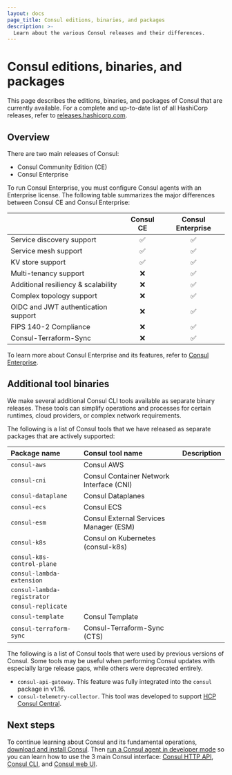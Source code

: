 ```yaml
---
layout: docs
page_title: Consul editions, binaries, and packages
description: >-
  Learn about the various Consul releases and their differences.
---
```


# Consul editions, binaries, and packages

This page describes the editions, binaries, and packages of Consul that are currently available. For a complete and up-to-date list of all HashiCorp releases, refer to [releases.hashicorp.com](https://releases.hashicorp.com/).

## Overview

There are two main releases of Consul:

- Consul Community Edition (CE)
- Consul Enterprise

To run Consul Enterprise, you must configure Consul agents with an Enterprise license. The following table summarizes the major differences between Consul CE and Consul Enterprise:

|                                     | Consul CE | Consul Enterprise |
| :---------------------------------- | :-------: | :---------------: |
| Service discovery support           | &#9989;   | &#9989;           |
| Service mesh support                | &#9989;   | &#9989;           |
| KV store support                    | &#9989;   | &#9989;           |
| Multi-tenancy support               | &#10060;  | &#9989;           |
| Additional resiliency & scalability | &#10060;  | &#9989;           |
| Complex topology support            | &#10060;  | &#9989;           |
| OIDC and JWT authentication support | &#10060;  | &#9989;           |
| FIPS 140-2 Compliance               | &#10060;  | &#9989;           |
| Consul-Terraform-Sync               | &#10060;  | &#9989;           |

To learn more about Consul Enterprise and its features, refer to [Consul Enterprise](/consul/docs/enterprise).

## Additional tool binaries

We make several additional Consul CLI tools available as separate binary releases. These tools can simplify operations and processes for certain runtimes, cloud providers, or complex network requirements.

The following is a list of Consul tools that we have released as separate packages that are actively supported:

| Package name                | Consul tool name                         | Description |
| :-------------------------- | :--------------------------------------- | :---------- |
| `consul-aws`                | Consul AWS                               |
| `consul-cni`                | Consul Container Network Interface (CNI) |
| `consul-dataplane`          | Consul Dataplanes                        |
| `consul-ecs`                | Consul ECS                               |
| `consul-esm`                | Consul External Services Manager (ESM)   |
| `consul-k8s`                | Consul on Kubernetes (consul-k8s)        |
| `consul-k8s-control-plane`  | 
| `consul-lambda-extension`   |
| `consul-lambda-registrator` |
| `consul-replicate`          |
| `consul-template`           | Consul Template                          |
| `consul-terraform-sync`     | Consul-Terraform-Sync (CTS)              |

The following is a list of Consul tools that were used by previous versions of Consul. Some tools may be useful when performing Consul updates with especially large release gaps, while others were deprecated entirely.

- `consul-api-gateway`. This feature was fully integrated into the `consul` package in v1.16.
- `consul-telemetry-collector`. This tool was developed to support [HCP Consul Central](/hcp/docs/consul/concepts/consul-central).

## Next steps

To continue learning about Consul and its fundamental operations, [download and install Consul](/consul/docs/fundamentals/install). Then [run a Consul agent in developer mode](/consul/docs/fundamentals/install/dev) so you can learn how to use the 3 main Consul interface: [Consul HTTP API](/consul/docs/fundamentals/interface/api), [Consul CLI](/consul/docs/fundamentals/interface/cli), and [Consul web UI](/consul/docs/fundamentals/interface/ui).